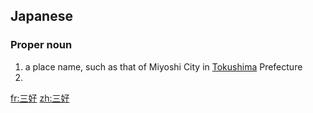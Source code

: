 ==Japanese==
{{wikipedia|lang=ja}}
{{ja-kanjitab|み|よし|yomi=k}}

===Proper noun===
{{ja-pos|みよし|proper}}

# a place name, such as that of Miyoshi City in [[Tokushima]] Prefecture
# {{surname|lang=ja|sort=みよし}}

{{topics|ja|Cities|Japan|sort=みよし}}

[[fr:三好]]
[[zh:三好]]